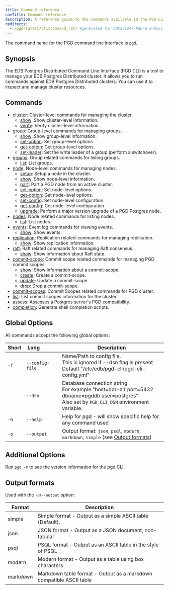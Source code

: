 ```yaml
---
title: Command reference
navTitle: Command reference
description: A reference guide to the commands available in the PGD CLI.
redirects:
  - /pgd/latest/cli/command_ref/ #generated for DOCS-1247-PGD-6.0-Docs
---
```


The command name for the PGD command line interface is `pgd`.

## Synopsis

The EDB Postgres Distributed Command Line Interface (PGD CLI) is a tool to
manage your EDB Postgres Distributed cluster. It allows you to run commands
against EDB Postgres Distributed clusters. You can use it to inspect and manage
cluster resources.

## Commands

- [cluster](cluster): Cluster-level commands for managing the cluster.
  - [show](cluster/show): Show cluster-level information.
  - [verify](cluster/verify): Verify cluster-level information.
- [group](group): Group-level commands for managing groups.
  - [show](group/show): Show group-level information.
  - [set-option](group/set-option): Set group-level options.
  - [get-option](group/get-option): Get group-level options.
  - [set-leader](group/set-leader): Set the write leader of a group (perform a switchover).
- [groups](groups): Group related commands for listing groups.
  - [list](groups/list): List groups.
- [node](node): Node-level commands for managing nodes.
  - [setup](node/setup): Setup a node in the cluster.
  - [show](node/show): Show node-level information.
  - [part](node/part): Part a PGD node from an active cluster.
  - [set-option](node/set-option): Set node-level options.
  - [get-option](node/get-option): Get node-level options.
  - [set-config](node/set-config): Set node-level configuration.
  - [get-config](node/get-config): Get node-level configuration.
  - [upgrade](node/upgrade): Perform a major version upgrade of a PGD Postgres node.
- [nodes](nodes): Node related commands for listing nodes.
  - [list](nodes/list): List nodes.
- [events](events): Event log commands for viewing events.
  - [show](events/show): Show events.
- [replication](replication): Replication related-commands for managing replication.
  - [show](replication/show): Show replication information.
- [raft](raft): Raft related commands for managing Raft consensus.
  - [show](raft/show): Show information about Raft state.
- [commit-scope](commit-scope): Commit scope related commands for managing PGD commit scopes.
  - [show](commit-scope/show): Show information about a commit-scope.
  - [create](commit-scope/create): Create a commit-scope.
  - [update](commit-scope/update): Update a commit-scope.
  - [drop](commit-scope/drop): Drop a commit-scope.
- [commit-scopes](commit-scopes): Commit Scopes related commands for PGD cluster.
- [list](commit-scopes/list): List commit scopes information for the cluster.
- [assess](assess): Assesses a Postgres server's PGD compatibility.
- [completion](completion): Generate shell completion scripts.


## Global Options

All commands accept the following global options:

| Short | Long&nbsp;&nbsp;&nbsp;&nbsp;&nbsp;&nbsp;&nbsp;&nbsp;&nbsp;&nbsp;&nbsp;&nbsp; | Description                                                                                                                                       |
|-------|------------------------------------------------------------------------------|---------------------------------------------------------------------------------------------------------------------------------------------------|
| `-f`  | `--config-file`                                                              | Name/Path to config file.<br/>This is ignored if --dsn flag is present<br/>Default "/etc/edb/pgd-cli/pgd-cli-config.yml"                          |
|       | `--dsn`                                                                      | Database connection string<br/>For example "host=bdr-a1 port=5432 dbname=pgddb user=postgres"<br/>Also set by `PGD_CLI_DSN` environment variable. |
| `-h`  | `--help`                                                                     | Help for pgd - will show specific help for any command used                                                                                       |
| `-o`  | `--output`                                                                   | Output format: `json`, `psql`, `modern`, `markdown`, `simple`  (see [Output formats](#output-formats))                                            |


## Additional Options

Run `pgd -V` to see the version information for the pgd CLI.

## Output formats

Used with the `-o`/`--output` option:

| Format   | Description                                                         |
|----------|---------------------------------------------------------------------|
| simple   | Simple format - Output as a simple ASCII table (Default).           |
| json     | JSON format - Output as a JSON document, non-tabular                |
| psql     | PSQL format - Output as an ASCII table in the style of PSQL         |
| modern   | Modern format - Output as a table using box characters              |
| markdown | Markdown table format - Output as a markdown compatible ASCII table |
